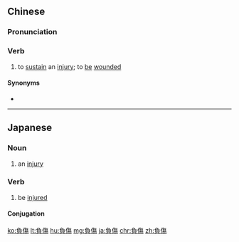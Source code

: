 {{also|负伤}}
==Chinese==
{{zh-forms|s=负伤}}

===Pronunciation===
{{zh-pron
|m=fùshāng
|c=fu6 soeng1
|mn=hū-siong
|cat=v
}}

===Verb===
{{zh-verb}}

# to [[sustain]] an [[injury]]; to [[be]] [[wounded]]

====Synonyms====
* {{zh-l|受傷}}

{{zh-cat|Advanced}}

----

==Japanese==
{{ja-kanjitab|ふ|しょう|yomi=on}}

===Noun===
{{ja-noun|ふしょう}}

# an [[injury]]

===Verb===
{{ja-verb-suru|ふしょう}}

# be [[injure]]d

====Conjugation====
{{ja-suru|ふしょう}}

[[ko:負傷]]
[[lt:負傷]]
[[hu:負傷]]
[[mg:負傷]]
[[ja:負傷]]
[[chr:負傷]]
[[zh:負傷]]